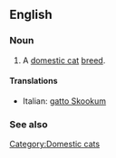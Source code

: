 ==English==

===Noun===
{{en-noun|sg=[[Skookum]]}}

# A [[domestic cat]] [[breed]].

====Translations====
{{top}}
*Italian: [[gatto Skookum]]
{{mid}}

{{bottom}}

===See also===
{{wikipedia|Skookum (cat)}}
{{commonscat|Skookum cats}}

[[Category:Domestic cats]]